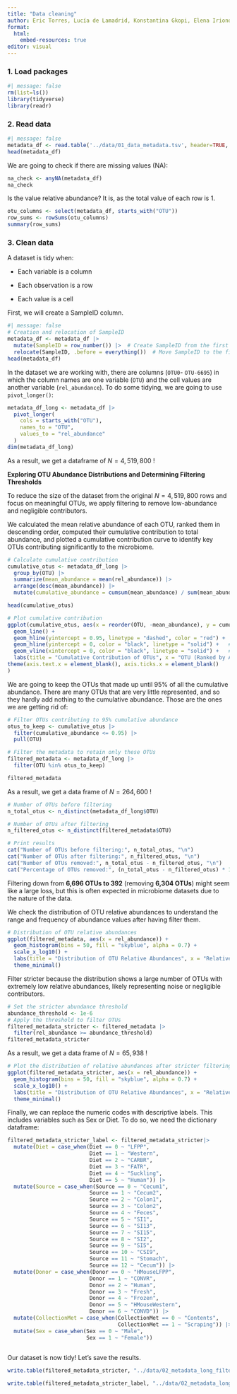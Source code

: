 ```yaml
---
title: "Data cleaning"
author: Eric Torres, Lucía de Lamadrid, Konstantina Gkopi, Elena Iriondo and Jorge Santiago
format:
  html:
    embed-resources: true
editor: visual
---
```


### 1. Load packages

```r
#| message: false 
rm(list=ls())
library(tidyverse) 
library(readr)
```

### 2. Read data

```r
#| message: false 
metadata_df <- read.table('../data/01_data_metadata.tsv', header=TRUE, sep='\t')
head(metadata_df)
```

We are going to check if there are missing values (NA):

```r
na_check <- anyNA(metadata_df)
na_check
```

Is the value relative abundance? It is, as the total value of each row is 1.

```r
otu_columns <- select(metadata_df, starts_with("OTU"))
row_sums <- rowSums(otu_columns)
summary(row_sums)
```

### 3. Clean data

A dataset is tidy when:

-   Each variable is a column

-   Each observation is a row

-   Each value is a cell

First, we will create a SampleID column.

```r
#| message: false 
# Creation and relocation of SampleID
metadata_df <- metadata_df |>
  mutate(SampleID = row_number()) |>  # Create SampleID from the first column
  relocate(SampleID, .before = everything())  # Move SampleID to the first position
head(metadata_df)
```

In the dataset we are working with, there are columns (`OTU0`- `OTU-6695`) in which the column names are one variable (`OTU`) and the cell values are another variable (`rel_abundance`). To do some tidying, we are going to use `pivot_longer()`:

```r
metadata_df_long <- metadata_df |> 
  pivot_longer(
    cols = starts_with("OTU"), 
    names_to = "OTU", 
    values_to = "rel_abundance"
  )
dim(metadata_df_long)
```

As a result, we get a dataframe of $N = 4,519,800$ !

**Exploring OTU Abundance Distributions and Determining Filtering Thresholds**

To reduce the size of the dataset from the original $N = 4,519,800$ rows and focus on meaningful OTUs, we apply filtering to remove low-abundance and negligible contributors.

We calculated the mean relative abundance of each OTU, ranked them in descending order, computed their cumulative contribution to total abundance, and plotted a cumulative contribution curve to identify key OTUs contributing significantly to the microbiome.

```r
# Calculate cumulative contribution
cumulative_otus <- metadata_df_long |>
  group_by(OTU) |>
  summarize(mean_abundance = mean(rel_abundance)) |>
  arrange(desc(mean_abundance)) |>
  mutate(cumulative_abundance = cumsum(mean_abundance) / sum(mean_abundance))

head(cumulative_otus)

# Plot cumulative contribution
ggplot(cumulative_otus, aes(x = reorder(OTU, -mean_abundance), y = cumulative_abundance, group = 1)) +
  geom_line() +
  geom_hline(yintercept = 0.95, linetype = "dashed", color = "red") +
  geom_hline(yintercept = 0, color = "black", linetype = "solid") +   # Add x-axis
  geom_vline(xintercept = 0, color = "black", linetype = "solid") +   # Add y-axis
  labs(title = "Cumulative Contribution of OTUs", x = "OTU (Ranked by Abundance)", y = "Cumulative Abundance") +  
theme(axis.text.x = element_blank(), axis.ticks.x = element_blank()
)

```

We are going to keep the OTUs that made up until 95% of all the cumulative abundance. There are many OTUs that are very little represented, and so they hardly add nothing to the cumulative abundance. Those are the ones we are getting rid of:

```r
# Filter OTUs contributing to 95% cumulative abundance
otus_to_keep <- cumulative_otus |>
  filter(cumulative_abundance <= 0.95) |>
  pull(OTU)

# Filter the metadata to retain only these OTUs
filtered_metadata <- metadata_df_long |>
  filter(OTU %in% otus_to_keep)

filtered_metadata
```

As a result, we get a data frame of $N = 264,600$ !

```r
# Number of OTUs before filtering
n_total_otus <- n_distinct(metadata_df_long$OTU)

# Number of OTUs after filtering
n_filtered_otus <- n_distinct(filtered_metadata$OTU)

# Print results
cat("Number of OTUs before filtering:", n_total_otus, "\n")
cat("Number of OTUs after filtering:", n_filtered_otus, "\n")
cat("Number of OTUs removed:", n_total_otus - n_filtered_otus, "\n")
cat("Percentage of OTUs removed:", (n_total_otus - n_filtered_otus) * 100 / n_total_otus, "% \n")

```

Filtering down from **6,696 OTUs to 392** (removing **6,304 OTUs**) might seem like a large loss, but this is often expected in microbiome datasets due to the nature of the data.

We check the distribution of OTU relative abundances to understand the range and frequency of abundance values after having filter them.

```r
# Distribution of OTU relative abundances
ggplot(filtered_metadata, aes(x = rel_abundance)) +
  geom_histogram(bins = 50, fill = "skyblue", alpha = 0.7) +
  scale_x_log10() +
  labs(title = "Distribution of OTU Relative Abundances", x = "Relative Abundance (Log Scale)", y = "Frequency") +
  theme_minimal()

```

Filter stricter because the distribution shows a large number of OTUs with extremely low relative abundances, likely representing noise or negligible contributors.

```r
# Set the stricter abundance threshold
abundance_threshold <- 1e-6
# Apply the threshold to filter OTUs
filtered_metadata_stricter <- filtered_metadata |>
  filter(rel_abundance >= abundance_threshold)
filtered_metadata_stricter
```

As a result, we get a data frame of $N = 65,938$ !

```r
# Plot the distribution of relative abundances after stricter filtering
ggplot(filtered_metadata_stricter, aes(x = rel_abundance)) +
  geom_histogram(bins = 50, fill = "skyblue", alpha = 0.7) +
  scale_x_log10() +
  labs(title = "Distribution of OTU Relative Abundances", x = "Relative Abundance (Log Scale)", y = "Frequency") +
  theme_minimal()

```

Finally, we can replace the numeric codes with descriptive labels. This includes variables such as Sex or Diet. To do so, we need the dictionary dataframe:

```r
filtered_metadata_stricter_label <- filtered_metadata_stricter|> 
  mutate(Diet = case_when(Diet == 0 ~ "LFPP",
                          Diet == 1 ~ "Western",
                          Diet == 2 ~ "CARBR",
                          Diet == 3 ~ "FATR",
                          Diet == 4 ~ "Suckling",
                          Diet == 5 ~ "Human")) |> 
  mutate(Source = case_when(Source == 0 ~ "Cecum1",
                          Source == 1 ~ "Cecum2", 
                          Source == 2 ~ "Colon1", 
                          Source == 3 ~ "Colon2", 
                          Source == 4 ~ "Feces",
                          Source == 5 ~ "SI1",
                          Source == 6 ~ "SI13", 
                          Source == 7 ~ "SI15", 
                          Source == 8 ~ "SI2", 
                          Source == 9 ~ "SI5",
                          Source == 10 ~ "CSI9", 
                          Source == 11 ~ "Stomach", 
                          Source == 12 ~ "Cecum")) |> 
  mutate(Donor = case_when(Donor == 0 ~ "HMouseLFPP",
                          Donor == 1 ~ "CONVR", 
                          Donor == 2 ~ "Human", 
                          Donor == 3 ~ "Fresh", 
                          Donor == 4 ~ "Frozen",
                          Donor == 5 ~ "HMouseWestern", 
                          Donor == 6 ~ "CONVD")) |> 
  mutate(CollectionMet = case_when(CollectionMet == 0 ~ "Contents",
                                   CollectionMet == 1 ~ "Scraping")) |> 
  mutate(Sex = case_when(Sex == 0 ~ "Male",
                         Sex == 1 ~ "Female")) 
  
```

Our dataset is now tidy! Let’s save the results.

```r
write.table(filtered_metadata_stricter, "../data/02_metadata_long_filtered.tsv", sep = "\t", quote = FALSE, col.names = NA)

write.table(filtered_metadata_stricter_label, "../data/02_metadata_long_filtered_label.tsv", sep = "\t", quote = FALSE, col.names = NA)
```
